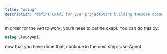 ```yaml
---
title: "using"
description: "define CXAPI for your projectStart building awesome documentation in under 5 minutes"
---
```


in order for the API to work, you'll need to define cxapi. You can do this by:

```csharp
using CloudyApi; 
```

now that you have done that, continue to the next step: UserAgent
